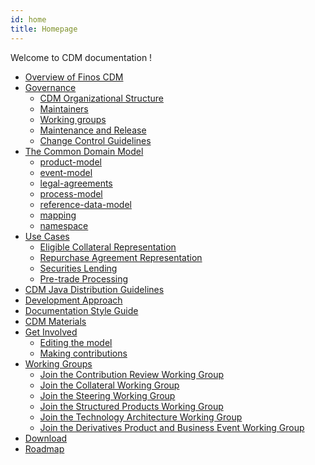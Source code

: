 ```yaml
---
id: home
title: Homepage
---
```


Welcome to CDM documentation !

* [Overview of Finos CDM](cdm-overview.md)
* [Governance](governance.md)
    - [CDM Organizational Structure](cdm-org-structure.md)
    - [Maintainers](maintainers.md)
    - [Working groups](working-groups.md)
    - [Maintenance and Release](maintenance-and-release.md)
    - [Change Control Guidelines](change-control-guidelines.md)
* [The Common Domain Model](cdm-overview.md/#model-overview)
    - [product-model](product-model.md)
    - [event-model](event-model.md)
    - [legal-agreements](legal-agreements.md)
    - [process-model](process-model.md)
    - [reference-data-model](reference-data-model.md)
    - [mapping](mapping.md)
    - [namespace](namespace.md)
* [Use Cases](use-cases.md)
    - [Eligible Collateral Representation](eligible-collateral-representation.md)
    - [Repurchase Agreement Representation](repurchase-agreement-representation.md)
    - [Securities Lending](securities-lending.md)
    - [Pre-trade Processing](pre-trade-processing.md)
* [CDM Java Distribution Guidelines](java-usage.md)
* [Development Approach](development-approach.md)
* [Documentation Style Guide](documentation-style-guide.md)
* [CDM Materials](cdm-materials.md)
* [Get Involved](get-involved.md)
    - [Editing the model](editing.md)
    - [Making contributions](contributions.md)
* [Working Groups](working-groups.md)
    - [Join the Contribution Review Working Group](CDM-Contribution-Review-WG.md)
    - [Join the Collateral Working Group](CDM-Collateral-WG.md)
    - [Join the Steering Working Group](CDM-Steering-WG.md)
    - [Join the Structured Products Working Group](CDM-Structured-Products-WG.md)
    - [Join the Technology Architecture Working Group](CDM-Technology-Architecture-WG.md)
    - [Join the Derivatives Product and Business Event Working Group](CDM-Derivatives-Product-and-Business-Event-WG.md)
* [Download](download.md)
* [Roadmap](roadmap.mdx)
